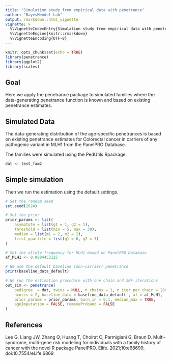 ```yaml
---
title: "Simulation study from empirical data with penetrance"
author: "BayesMendel Lab"
output: rmarkdown::html_vignette
vignette: >
  %\VignetteIndexEntry{Simulation study from empirical data with penetrance}
  %\VignetteEngine{knitr::rmarkdown}
  %\VignetteEncoding{UTF-8}
---
```


```r
knitr::opts_chunk$set(echo = TRUE)
library(penetrance)
library(ggplot2)
library(scales)
```

## Goal

Here we apply the penetrance package to simulated families where the data-generating
penetrance function is known and based on existing penetrance estimates.

## Simulated Data

The data-generating distribution of the age-specific penetrances is based on 
existing penetrance estimates for Colorectal cancer in carriers of any pathogenic 
variant in MLH1 from the PanelPRO Database. 

The families were simulated using the PedUtils Rpackage.   

```r
dat <- test_fam2
```
  
## Simple simulation

Then we run the estimation using the default settings. 

```r
# Set the random seed
set.seed(2024)

# Set the prior
prior_params <- list(
    asymptote = list(g1 = 1, g2 = 1),
    threshold = list(min = 5, max = 30),
    median = list(m1 = 2, m2 = 2),
    first_quartile = list(q1 = 6, q2 = 3)
)

# Set the allele frequency for MLH1 based on PanelPRO Database
af_MLH1 <- 0.0004453125 

# We use the default baseline (non-carrier) penetrance
print(baseline_data_default)

# We run the estimation procedure with one chain and 20k iterations  
out_sim <- penetrance(
    pedigree  = dat, twins = NULL, n_chains = 1, n_iter_per_chain = 20000, 
    ncores = 2, baseline_data = baseline_data_default , af = af_MLH1, 
    prior_params = prior_params, burn_in = 0.1, median_max = TRUE,  
    ageImputation = FALSE, removeProband = FALSE
)
```

## References

Lee G, Liang JW, Zhang Q, Huang T, Choirat C, Parmigiani G, Braun D. Multi-syndrome,
multi-gene risk modeling for individuals with a family history of cancer with 
the novel R package PanelPRO. Elife. 2021;10:e68699. doi:10.7554/eLife.6869